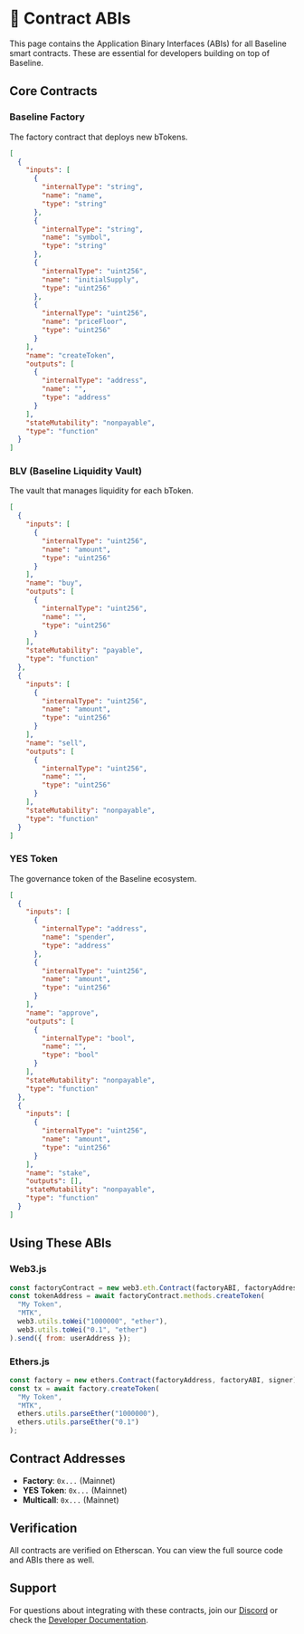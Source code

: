 # 🧾 Contract ABIs

This page contains the Application Binary Interfaces (ABIs) for all Baseline smart contracts. These are essential for developers building on top of Baseline.

## Core Contracts

### Baseline Factory
The factory contract that deploys new bTokens.

```json
[
  {
    "inputs": [
      {
        "internalType": "string",
        "name": "name",
        "type": "string"
      },
      {
        "internalType": "string",
        "name": "symbol",
        "type": "string"
      },
      {
        "internalType": "uint256",
        "name": "initialSupply",
        "type": "uint256"
      },
      {
        "internalType": "uint256",
        "name": "priceFloor",
        "type": "uint256"
      }
    ],
    "name": "createToken",
    "outputs": [
      {
        "internalType": "address",
        "name": "",
        "type": "address"
      }
    ],
    "stateMutability": "nonpayable",
    "type": "function"
  }
]
```

### BLV (Baseline Liquidity Vault)
The vault that manages liquidity for each bToken.

```json
[
  {
    "inputs": [
      {
        "internalType": "uint256",
        "name": "amount",
        "type": "uint256"
      }
    ],
    "name": "buy",
    "outputs": [
      {
        "internalType": "uint256",
        "name": "",
        "type": "uint256"
      }
    ],
    "stateMutability": "payable",
    "type": "function"
  },
  {
    "inputs": [
      {
        "internalType": "uint256",
        "name": "amount",
        "type": "uint256"
      }
    ],
    "name": "sell",
    "outputs": [
      {
        "internalType": "uint256",
        "name": "",
        "type": "uint256"
      }
    ],
    "stateMutability": "nonpayable",
    "type": "function"
  }
]
```

### YES Token
The governance token of the Baseline ecosystem.

```json
[
  {
    "inputs": [
      {
        "internalType": "address",
        "name": "spender",
        "type": "address"
      },
      {
        "internalType": "uint256",
        "name": "amount",
        "type": "uint256"
      }
    ],
    "name": "approve",
    "outputs": [
      {
        "internalType": "bool",
        "name": "",
        "type": "bool"
      }
    ],
    "stateMutability": "nonpayable",
    "type": "function"
  },
  {
    "inputs": [
      {
        "internalType": "uint256",
        "name": "amount",
        "type": "uint256"
      }
    ],
    "name": "stake",
    "outputs": [],
    "stateMutability": "nonpayable",
    "type": "function"
  }
]
```

## Using These ABIs

### Web3.js
```javascript
const factoryContract = new web3.eth.Contract(factoryABI, factoryAddress);
const tokenAddress = await factoryContract.methods.createToken(
  "My Token",
  "MTK",
  web3.utils.toWei("1000000", "ether"),
  web3.utils.toWei("0.1", "ether")
).send({ from: userAddress });
```

### Ethers.js
```javascript
const factory = new ethers.Contract(factoryAddress, factoryABI, signer);
const tx = await factory.createToken(
  "My Token",
  "MTK",
  ethers.utils.parseEther("1000000"),
  ethers.utils.parseEther("0.1")
);
```

## Contract Addresses

- **Factory**: `0x...` (Mainnet)
- **YES Token**: `0x...` (Mainnet)
- **Multicall**: `0x...` (Mainnet)

## Verification

All contracts are verified on Etherscan. You can view the full source code and ABIs there as well.

## Support

For questions about integrating with these contracts, join our [Discord](https://discord.gg/baseline) or check the [Developer Documentation](https://docs.baseline.com). 